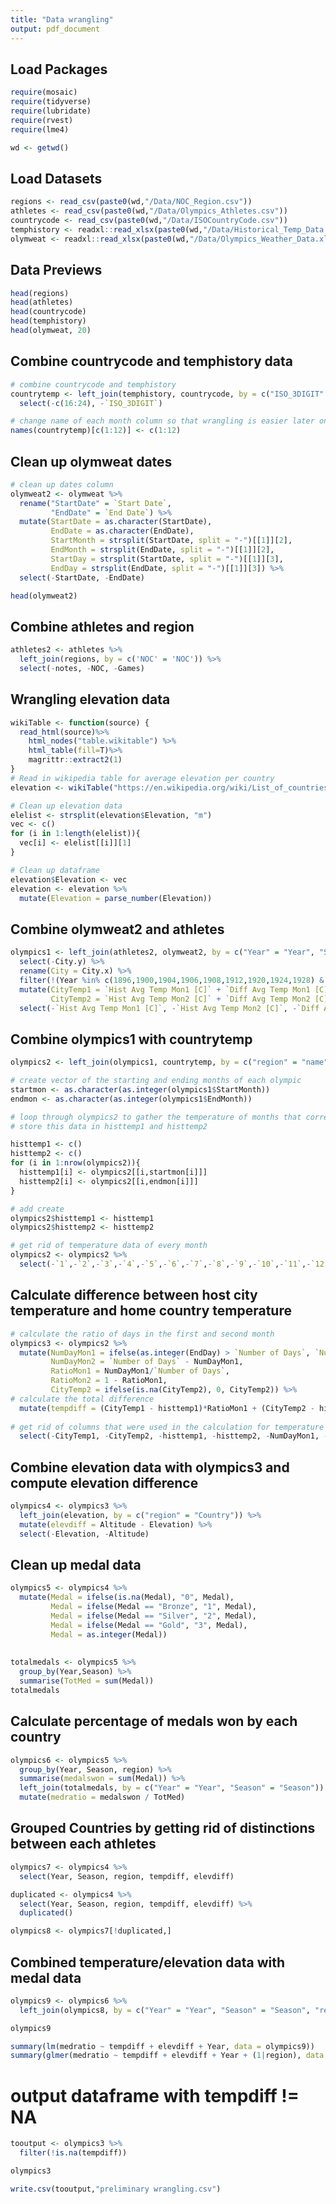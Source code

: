 ```yaml
---
title: "Data wrangling"
output: pdf_document
---
```


## Load Packages
```r
require(mosaic)
require(tidyverse)
require(lubridate)
require(rvest)
require(lme4)
```

```r
wd <- getwd()
```

## Load Datasets
```r
regions <- read_csv(paste0(wd,"/Data/NOC_Region.csv"))
athletes <- read_csv(paste0(wd,"/Data/Olympics_Athletes.csv"))
countrycode <- read_csv(paste0(wd,"/Data/ISOCountryCode.csv"))
temphistory <- readxl::read_xlsx(paste0(wd,"/Data/Historical_Temp_Data.xlsx"), sheet = 2)
olymweat <- readxl::read_xlsx(paste0(wd,"/Data/Olympics_Weather_Data.xlsx"))
```

## Data Previews
```r
head(regions)
head(athletes)
head(countrycode)
head(temphistory)
head(olymweat, 20)
```


## Combine countrycode and temphistory data
```r
# combine countrycode and temphistory
countrytemp <- left_join(temphistory, countrycode, by = c("ISO_3DIGIT" = "alpha-3")) %>%
  select(-c(16:24), -`ISO_3DIGIT`)

# change name of each month column so that wrangling is easier later on
names(countrytemp)[c(1:12)] <- c(1:12)
```

## Clean up olymweat dates 
```r
# clean up dates column
olymweat2 <- olymweat %>%
  rename("StartDate" = `Start Date`,
         "EndDate" = `End Date`) %>%
  mutate(StartDate = as.character(StartDate),
         EndDate = as.character(EndDate),
         StartMonth = strsplit(StartDate, split = "-")[[1]][2],
         EndMonth = strsplit(EndDate, split = "-")[[1]][2],
         StartDay = strsplit(StartDate, split = "-")[[1]][3],
         EndDay = strsplit(EndDate, split = "-")[[1]][3]) %>%
  select(-StartDate, -EndDate)

head(olymweat2)
```

## Combine athletes and region
```r
athletes2 <- athletes %>%
  left_join(regions, by = c('NOC' = 'NOC')) %>%
  select(-notes, -NOC, -Games)
```

## Wrangling elevation data 
```r
wikiTable <- function(source) {
  read_html(source)%>%
    html_nodes("table.wikitable") %>%
    html_table(fill=T)%>%
    magrittr::extract2(1)
}
# Read in wikipedia table for average elevation per country
elevation <- wikiTable("https://en.wikipedia.org/wiki/List_of_countries_by_average_elevation#cite_note-1")

# Clean up elevation data
elelist <- strsplit(elevation$Elevation, "m")
vec <- c()
for (i in 1:length(elelist)){
  vec[i] <- elelist[[i]][1]
}

# Clean up dataframe
elevation$Elevation <- vec
elevation <- elevation %>%
  mutate(Elevation = parse_number(Elevation))
```



## Combine olymweat2 and athletes
```r
olympics1 <- left_join(athletes2, olymweat2, by = c("Year" = "Year", "Season" = "Season")) %>%
  select(-City.y) %>%
  rename(City = City.x) %>%
  filter(!(Year %in% c(1896,1900,1904,1906,1908,1912,1920,1924,1928) & Season == "Summer")) %>%
  mutate(CityTemp1 = `Hist Avg Temp Mon1 [C]` + `Diff Avg Temp Mon1 [C]`,
         CityTemp2 = `Hist Avg Temp Mon2 [C]` + `Diff Avg Temp Mon2 [C]`) %>%
  select(-`Hist Avg Temp Mon1 [C]`, -`Hist Avg Temp Mon2 [C]`, -`Diff Avg Temp Mon1 [C]`, -`Diff Avg Temp Mon2 [C]`)

```


## Combine olympics1 with countrytemp
```r
olympics2 <- left_join(olympics1, countrytemp, by = c("region" = "name"))

# create vector of the starting and ending months of each olympic
startmon <- as.character(as.integer(olympics1$StartMonth))
endmon <- as.character(as.integer(olympics1$EndMonth))

# loop through olympics2 to gather the temperature of months that corresponds to the olympic months for each athlete's home country
# store this data in histtemp1 and histtemp2

histtemp1 <- c()
histtemp2 <- c()
for (i in 1:nrow(olympics2)){
  histtemp1[i] <- olympics2[[i,startmon[i]]]
  histtemp2[i] <- olympics2[[i,endmon[i]]]
}

# add create
olympics2$histtemp1 <- histtemp1
olympics2$histtemp2 <- histtemp2

# get rid of temperature data of every month
olympics2 <- olympics2 %>%
  select(-`1`,-`2`,-`3`,-`4`,-`5`,-`6`,-`7`,-`8`,-`9`,-`10`,-`11`,-`12`, -Annual_temp)
```


## Calculate difference between host city temperature and home country temperature
```r
# calculate the ratio of days in the first and second month
olympics3 <- olympics2 %>%
  mutate(NumDayMon1 = ifelse(as.integer(EndDay) > `Number of Days`, `Number of Days`, `Number of Days` - as.integer(EndDay)),
         NumDayMon2 = `Number of Days` - NumDayMon1,
         RatioMon1 = NumDayMon1/`Number of Days`,
         RatioMon2 = 1 - RatioMon1,
         CityTemp2 = ifelse(is.na(CityTemp2), 0, CityTemp2)) %>%
# calculate the total difference
  mutate(tempdiff = (CityTemp1 - histtemp1)*RatioMon1 + (CityTemp2 - histtemp2)*RatioMon2) %>%
  
# get rid of columns that were used in the calculation for temperature difference
  select(-CityTemp1, -CityTemp2, -histtemp1, -histtemp2, -NumDayMon1, -NumDayMon2, -RatioMon1, -RatioMon2)
```

## Combine elevation data with olympics3 and compute elevation difference
```r
olympics4 <- olympics3 %>%
  left_join(elevation, by = c("region" = "Country")) %>%
  mutate(elevdiff = Altitude - Elevation) %>% 
  select(-Elevation, -Altitude)
```

## Clean up medal data
```r
olympics5 <- olympics4 %>%
  mutate(Medal = ifelse(is.na(Medal), "0", Medal),
         Medal = ifelse(Medal == "Bronze", "1", Medal),
         Medal = ifelse(Medal == "Silver", "2", Medal),
         Medal = ifelse(Medal == "Gold", "3", Medal),
         Medal = as.integer(Medal)) 
  
  
totalmedals <- olympics5 %>%
  group_by(Year,Season) %>%
  summarise(TotMed = sum(Medal))
totalmedals
```

## Calculate percentage of medals won by each country
```r
olympics6 <- olympics5 %>%
  group_by(Year, Season, region) %>%
  summarise(medalswon = sum(Medal)) %>%
  left_join(totalmedals, by = c("Year" = "Year", "Season" = "Season")) %>%
  mutate(medratio = medalswon / TotMed)
```

## Grouped Countries by getting rid of distinctions between each athletes
```r
olympics7 <- olympics4 %>% 
  select(Year, Season, region, tempdiff, elevdiff)

duplicated <- olympics4 %>% 
  select(Year, Season, region, tempdiff, elevdiff) %>%
  duplicated() 

olympics8 <- olympics7[!duplicated,]
```

## Combined temperature/elevation data with medal data
```r
olympics9 <- olympics6 %>%
  left_join(olympics8, by = c("Year" = "Year", "Season" = "Season", "region" = "region"))
```

```r
olympics9

summary(lm(medratio ~ tempdiff + elevdiff + Year, data = olympics9))
summary(glmer(medratio ~ tempdiff + elevdiff + Year + (1|region), data = olympics9))

```

# output dataframe with tempdiff != NA
```r
tooutput <- olympics3 %>%
  filter(!is.na(tempdiff))

olympics3

write.csv(tooutput,"preliminary wrangling.csv")
```


















